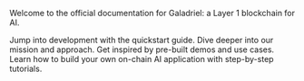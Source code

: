 Welcome to the official documentation for Galadriel: a Layer 1 blockchain for AI.

<CardGroup cols={2}>
  <Card title="Quickstart" href="quickstart" icon="bolt">
    Jump into development with the quickstart guide.
  </Card>
  <Card title="About" href="about" icon="info">
    Dive deeper into our mission and approach.
  </Card>
  <Card title="Use cases" href="use-cases" icon="lightbulb">
    Get inspired by pre-built demos and use cases.
  </Card>
  <Card title="Tutorials" href="tutorials" icon="graduation-cap">
    Learn how to build your own on-chain AI application with step-by-step tutorials.
  </Card>
</CardGroup>
